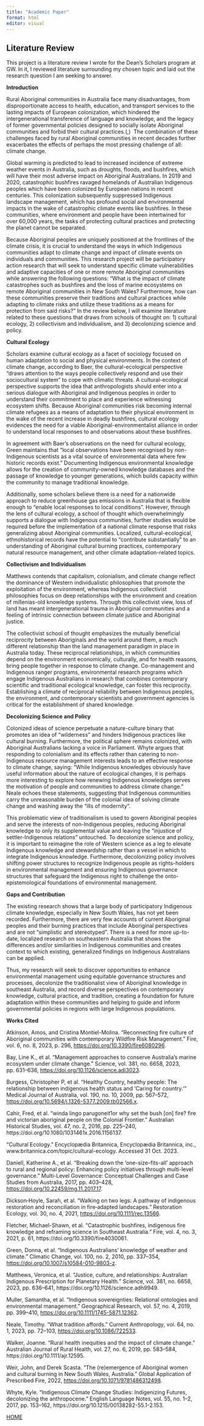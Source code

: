 ```yaml
---
title: "Academic Paper"
format: html
editor: visual
---
```


## Literature Review

This project is a literature review I wrote for the Dean's Scholars program at GW. In it, I reviewed literature surrounding my chosen topic and laid out the research question I am seeking to answer.

**Introduction**

Rural Aboriginal communities in Australia face many disadvantages, from disproportionate access to health, education, and transport services to the lasting impacts of European colonization, which hindered the intergenerational transference of language and knowledge, and the legacy of former governmental policies designed to socially isolate Aboriginal communities and forbid their cultural practices.(,)  The combination of these challenges faced by rural Aboriginal communities in recent decades further exacerbates the effects of perhaps the most pressing challenge of all: climate change.

Global warming is predicted to lead to increased incidence of extreme weather events in Australia, such as droughts, floods, and bushfires, which will have their most adverse impact on Aboriginal Australians. In 2019 and 2020, catastrophic bushfires ravaged homelands of Australian Indigenous peoples which have been colonized by European nations in recent centuries. This colonization subsequently suppressed Indigenous landscape management, which has profound social and environmental impacts in the wake of catastrophic climate events like bushfires. In these communities, where environment and people have been intertwined for over 60,000 years, the tasks of protecting cultural practices and protecting the planet cannot be separated. 

Because Aboriginal peoples are uniquely positioned at the frontlines of the climate crisis, it is crucial to understand the ways in which Indigenous communities adapt to climate change and impact of climate events on individuals and communities. This research project will be participatory action research that will seek to understand specific climate vulnerabilities and adaptive capacities of one or more remote Aboriginal communities while answering the following questions: "What is the impact of climate catastrophes such as bushfires and the loss of marine ecosystems on remote Aboriginal communities in New South Wales? Furthermore, how can these communities preserve their traditions and cultural practices while adapting to climate risks and utilize these traditions as a means for protection from said risks?" In the review below, I will examine literature related to these questions that draws from schools of thought on: 1) cultural ecology, 2) collectivism and individualism, and 3) decolonizing science and policy.

**Cultural Ecology**

Scholars examine cultural ecology as a facet of sociology focused on human adaptation to social and physical environments. In the context of climate change, according to Baer, the cultural-ecological perspective "draws attention to the ways people collectively respond and use their sociocultural system" to cope with climatic threats. A cultural-ecological perspective supports the idea that anthropologists should enter into a serious dialogue with Aboriginal and Indigenous peoples in order to understand their commitment to place and experience witnessing ecosystem shifts. Because Aboriginal communities risk becoming internal climate refugees as a means of adaptation to their physical environment in the wake of the recent increase in deadly bushfires, cultural ecology evidences the need for a viable Aboriginal-environmentalist alliance in order to understand local responses to and observations about these bushfires.

In agreement with Baer's observations on the need for cultural ecology, Green maintains that "local observations have been recognised by non-Indigenous scientists as a vital source of environmental data where few historic records exist." Documenting Indigenous environmental knowledge allows for the creation of community-owned knowledge databases and the passage of knowledge to younger generations, which builds capacity within the community to manage traditional knowledge. 

Additionally, some scholars believe there is a need for a nationwide approach to reduce greenhouse gas emissions in Australia that is flexible enough to "enable local responses to local conditions". However, through the lens of cultural ecology, a school of thought which overwhelmingly supports a dialogue with Indigenous communities, further studies would be required before the implementation of a national climate response that risks generalizing about Aboriginal communities. Localized, cultural-ecological, ethnohistorical records have the potential to "contribute substantially" to an understanding of Aboriginal cultural burning practices, contemporary natural resource management, and other climate adaptation-related topics.

**Collectivism and Individualism**

Matthews contends that capitalism, colonialism, and climate change reflect the dominance of Western individualistic philosophies that promote the exploitation of the environment, whereas Indigenous collectivist philosophies focus on deep relationships with the environment and creation of millenias-old knowledge systems. Through this collectivist view, loss of land has meant intergenerational trauma in Aboriginal communities and a feeling of intrinsic connection between climate justice and Aboriginal justice. 

The collectivist school of thought emphasizes the mutually beneficial reciprocity between Aboriginals and the world around them, a much different relationship than the land management paradigm in place in Australia today. These reciprocal relationships, in which communities depend on the environment economically, culturally, and for health reasons, bring people together in response to climate change. Co-management and Indigenous ranger programs, environmental research programs which engage Indigenous Australians in research that combines contemporary scientific and traditional ecological knowledge, can foster this reciprocity. Establishing a climate of reciprocal reliability between Indigenous peoples, the environment, and contemporary scientists and government agencies is critical for the establishment of shared knowledge.

**Decolonizing Science and Policy**

Colonized ideas of science perpetuate a nature-culture binary that promotes an idea of "wilderness" and hinders Indigenous practices like cultural burning. Furthermore, the political sphere remains colonized, with Aboriginal Australians lacking a voice in Parliament. Whyte argues that responding to colonialism and its effects rather than catering to non-Indigenous resource management interests leads to an effective response to climate change, saying: "While Indigenous knowledges obviously have useful information about the nature of ecological changes, it is perhaps more interesting to explore how renewing Indigenous knowledges serves the motivation of people and communities to address climate change." Neale echoes these statements, suggesting that Indigenous communities carry the unreasonable burden of the colonial idea of solving climate change and washing away the "ills of modernity".

This problematic view of traditionalism is used to govern Aboriginal peoples and serve the interests of non-Indigenous peoples, reducing Aboriginal knowledge to only its supplemental value and leaving the "injustice of settler-Indigenous relations" untouched. To decolonize science and policy, it is important to reimagine the role of Western science as a leg to elevate Indigenous knowledge and stewardship rather than a vessel in which to integrate Indigenous knowledge. Furthermore, decolonizing policy involves shifting power structures to recognize Indigenous people as rights-holders in environmental management and ensuring Indigenous governance structures that safeguard the Indigenous right to challenge the onto-epistemological foundations of environmental management.

**Gaps and Contribution**

The existing research shows that a large body of participatory Indigenous climate knowledge, especially in New South Wales, has not yet been recorded. Furthermore, there are very few accounts of current Aboriginal peoples and their burning practices that include Aboriginal perspectives and are not "simplistic and stereotyped". There is a need for more up-to-date, localized research on southeastern Australia that shows the differences and/or similarities in Indigenous communities and creates context to which existing, generalized findings on Indigenous Australians can be applied.

Thus, my research will seek to discover opportunities to enhance environmental management using equitable governance structures and processes, decolonize the traditionalist view of Aboriginal knowledge in southeast Australia, and record diverse perspectives on contemporary knowledge, cultural practice, and tradition, creating a foundation for future adaptation within these communities and helping to guide and inform governmental policies in regions with large Indigenous populations.

**Works Cited**

Atkinson, Amos, and Cristina Montiel-Molina. "Reconnecting fire culture of Aboriginal communities with contemporary Wildfire Risk Management." Fire, vol. 6, no. 8, 2023, p. 296, <https://doi.org/10.3390/fire6080296>.

Bay, Line K., et al. "Management approaches to conserve Australia's marine ecosystem under climate change." Science, vol. 381, no. 6658, 2023, pp. 631--636, <https://doi.org/10.1126/science.adi3023>.

Burgess, Christopher P, et al. "Healthy Country, healthy people: The relationship between indigenous health status and 'Caring for country.'" Medical Journal of Australia, vol. 190, no. 10, 2009, pp. 567--572, <https://doi.org/10.5694/j.1326-5377.2009.tb02566.x>.

Cahir, Fred, et al. "winda lingo parugoneit1or why set the bush \[on\] fire? fire and victorian aboriginal people on the Colonial Frontier." Australian Historical Studies, vol. 47, no. 2, 2016, pp. 225--240, https://doi.org/10.1080/1031461x.2016.1156137.

"Cultural Ecology." Encyclopædia Britannica, Encyclopædia Britannica, inc., www.britannica.com/topic/cultural-ecology. Accessed 31 Oct. 2023.

Daniell, Katherine A., et al. "Breaking down the 'one-size-fits-all' approach to rural and regional policy: Enhancing policy initiatives through multi-level governance." Multi-Level Governance: Conceptual Challenges and Case Studies from Australia, 2017, pp. 403--428, <https://doi.org/10.22459/mg.11.2017.17>.

Dickson‐Hoyle, Sarah, et al. "Walking on two legs: A pathway of indigenous restoration and reconciliation in fire‐adapted landscapes." Restoration Ecology, vol. 30, no. 4, 2021, <https://doi.org/10.1111/rec.13566>.

Fletcher, Michael-Shawn, et al. "Catastrophic bushfires, indigenous fire knowledge and reframing science in Southeast Australia." Fire, vol. 4, no. 3, 2021, p. 61, https://doi.org/10.3390/fire4030061.

Green, Donna, et al. "Indigenous Australians' knowledge of weather and climate." Climatic Change, vol. 100, no. 2, 2010, pp. 337--354, <https://doi.org/10.1007/s10584-010-9803-z>.

Matthews, Veronica, et al. "Justice, culture, and relationships: Australian Indigenous Prescription for Planetary Health." Science, vol. 381, no. 6658, 2023, pp. 636--641, https://doi.org/10.1126/science.adh9949.

Muller, Samantha, et al. "Indigenous sovereignties: Relational ontologies and environmental management." Geographical Research, vol. 57, no. 4, 2019, pp. 399--410, <https://doi.org/10.1111/1745-5871.12362>.

Neale, Timothy. "What tradition affords." Current Anthropology, vol. 64, no. 1, 2023, pp. 72--103, <https://doi.org/10.1086/722533>.

Walker, Joanne. "Rural health inequities and the impact of climate change." Australian Journal of Rural Health, vol. 27, no. 6, 2019, pp. 583--584, https://doi.org/10.1111/ajr.12595. 

Weir, John, and Derek Scasta. "The (re)emergence of Aboriginal women and cultural burning in New South Wales, Australia." Global Application of Prescribed Fire, 2022, <https://doi.org/10.1071/9781486312498>.

Whyte, Kyle. "Indigenous Climate Change Studies: Indigenizing Futures, decolonizing the anthropocene." English Language Notes, vol. 55, no. 1--2, 2017, pp. 153--162, https://doi.org/10.1215/00138282-55.1-2.153.

[HOME](https://sophieholtzman.github.io/mywebsite/index.html)
